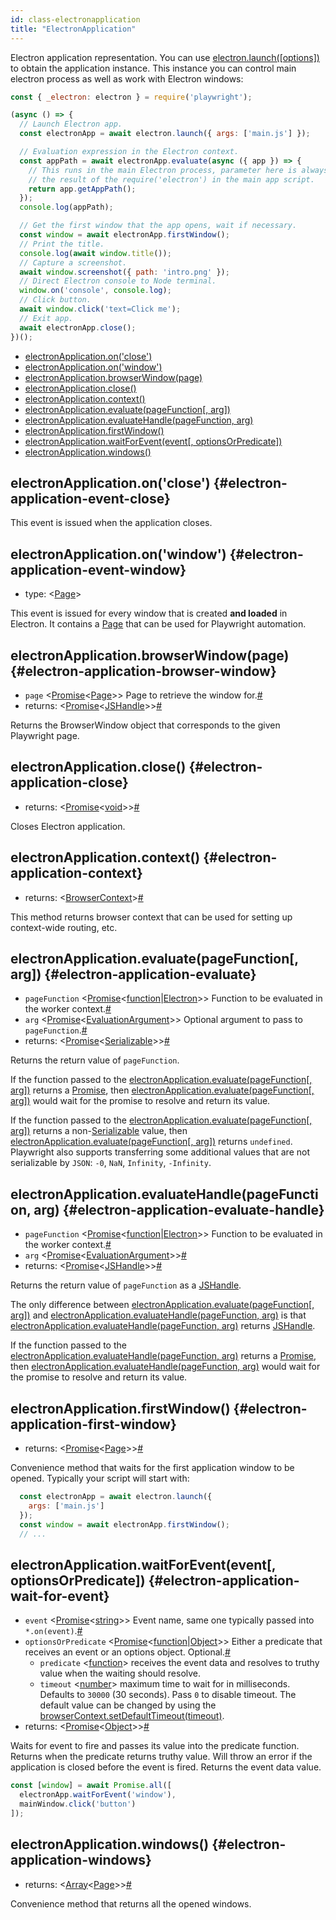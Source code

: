 ```yaml
---
id: class-electronapplication
title: "ElectronApplication"
---
```


Electron application representation. You can use [electron.launch([options])](./api/class-electron.mdx#electron-launch) to obtain the application instance. This instance you can control main electron process as well as work with Electron windows:

```js
const { _electron: electron } = require('playwright');

(async () => {
  // Launch Electron app.
  const electronApp = await electron.launch({ args: ['main.js'] });

  // Evaluation expression in the Electron context.
  const appPath = await electronApp.evaluate(async ({ app }) => {
    // This runs in the main Electron process, parameter here is always
    // the result of the require('electron') in the main app script.
    return app.getAppPath();
  });
  console.log(appPath);

  // Get the first window that the app opens, wait if necessary.
  const window = await electronApp.firstWindow();
  // Print the title.
  console.log(await window.title());
  // Capture a screenshot.
  await window.screenshot({ path: 'intro.png' });
  // Direct Electron console to Node terminal.
  window.on('console', console.log);
  // Click button.
  await window.click('text=Click me');
  // Exit app.
  await electronApp.close();
})();
```


- [electronApplication.on('close')](./api/class-electronapplication.mdx#electron-application-event-close)
- [electronApplication.on('window')](./api/class-electronapplication.mdx#electron-application-event-window)
- [electronApplication.browserWindow(page)](./api/class-electronapplication.mdx#electron-application-browser-window)
- [electronApplication.close()](./api/class-electronapplication.mdx#electron-application-close)
- [electronApplication.context()](./api/class-electronapplication.mdx#electron-application-context)
- [electronApplication.evaluate(pageFunction[, arg])](./api/class-electronapplication.mdx#electron-application-evaluate)
- [electronApplication.evaluateHandle(pageFunction, arg)](./api/class-electronapplication.mdx#electron-application-evaluate-handle)
- [electronApplication.firstWindow()](./api/class-electronapplication.mdx#electron-application-first-window)
- [electronApplication.waitForEvent(event[, optionsOrPredicate])](./api/class-electronapplication.mdx#electron-application-wait-for-event)
- [electronApplication.windows()](./api/class-electronapplication.mdx#electron-application-windows)

## electronApplication.on('close') {#electron-application-event-close}

This event is issued when the application closes.

## electronApplication.on('window') {#electron-application-event-window}
- type: &#60;[Page]&#62;

This event is issued for every window that is created **and loaded** in Electron. It contains a [Page] that can be used for Playwright automation.

## electronApplication.browserWindow(page) {#electron-application-browser-window}
- `page`<a aria-hidden="true" tabindex="-1" class="list-anchor-link" id="electron-application-browser-window-param-page"/> &#60;[Promise]<[Page]>&#62; Page to retrieve the window for.<a href="#electron-application-browser-window-param-page" class="list-anchor">#</a>
- returns:<a aria-hidden="true" tabindex="-1" class="list-anchor-link" id="electron-application-browser-window-return"/> &#60;[Promise]<[JSHandle]>&#62;<a href="#electron-application-browser-window-return" class="list-anchor">#</a>

Returns the BrowserWindow object that corresponds to the given Playwright page.

## electronApplication.close() {#electron-application-close}
- returns:<a aria-hidden="true" tabindex="-1" class="list-anchor-link" id="electron-application-close-return"/> &#60;[Promise]<[void]>&#62;<a href="#electron-application-close-return" class="list-anchor">#</a>

Closes Electron application.

## electronApplication.context() {#electron-application-context}
- returns:<a aria-hidden="true" tabindex="-1" class="list-anchor-link" id="electron-application-context-return"/> &#60;[BrowserContext]&#62;<a href="#electron-application-context-return" class="list-anchor">#</a>

This method returns browser context that can be used for setting up context-wide routing, etc.

## electronApplication.evaluate(pageFunction[, arg]) {#electron-application-evaluate}
- `pageFunction`<a aria-hidden="true" tabindex="-1" class="list-anchor-link" id="electron-application-evaluate-param-expression"/> &#60;[Promise]<[function]|[Electron]>&#62; Function to be evaluated in the worker context.<a href="#electron-application-evaluate-param-expression" class="list-anchor">#</a>
- `arg`<a aria-hidden="true" tabindex="-1" class="list-anchor-link" id="electron-application-evaluate-param-arg"/> &#60;[Promise]<[EvaluationArgument]>&#62; Optional argument to pass to `pageFunction`.<a href="#electron-application-evaluate-param-arg" class="list-anchor">#</a>
- returns:<a aria-hidden="true" tabindex="-1" class="list-anchor-link" id="electron-application-evaluate-return"/> &#60;[Promise]<[Serializable]>&#62;<a href="#electron-application-evaluate-return" class="list-anchor">#</a>

Returns the return value of `pageFunction`.

If the function passed to the [electronApplication.evaluate(pageFunction[, arg])](./api/class-electronapplication.mdx#electron-application-evaluate) returns a [Promise], then [electronApplication.evaluate(pageFunction[, arg])](./api/class-electronapplication.mdx#electron-application-evaluate) would wait for the promise to resolve and return its value.

If the function passed to the [electronApplication.evaluate(pageFunction[, arg])](./api/class-electronapplication.mdx#electron-application-evaluate) returns a non-[Serializable] value, then [electronApplication.evaluate(pageFunction[, arg])](./api/class-electronapplication.mdx#electron-application-evaluate) returns `undefined`. Playwright also supports transferring some additional values that are not serializable by `JSON`: `-0`, `NaN`, `Infinity`, `-Infinity`.

## electronApplication.evaluateHandle(pageFunction, arg) {#electron-application-evaluate-handle}
- `pageFunction`<a aria-hidden="true" tabindex="-1" class="list-anchor-link" id="electron-application-evaluate-handle-param-expression"/> &#60;[Promise]<[function]|[Electron]>&#62; Function to be evaluated in the worker context.<a href="#electron-application-evaluate-handle-param-expression" class="list-anchor">#</a>
- `arg`<a aria-hidden="true" tabindex="-1" class="list-anchor-link" id="electron-application-evaluate-handle-param-arg"/> &#60;[Promise]<[EvaluationArgument]>&#62;<a href="#electron-application-evaluate-handle-param-arg" class="list-anchor">#</a>
- returns:<a aria-hidden="true" tabindex="-1" class="list-anchor-link" id="electron-application-evaluate-handle-return"/> &#60;[Promise]<[JSHandle]>&#62;<a href="#electron-application-evaluate-handle-return" class="list-anchor">#</a>

Returns the return value of `pageFunction` as a [JSHandle].

The only difference between [electronApplication.evaluate(pageFunction[, arg])](./api/class-electronapplication.mdx#electron-application-evaluate) and [electronApplication.evaluateHandle(pageFunction, arg)](./api/class-electronapplication.mdx#electron-application-evaluate-handle) is that [electronApplication.evaluateHandle(pageFunction, arg)](./api/class-electronapplication.mdx#electron-application-evaluate-handle) returns [JSHandle].

If the function passed to the [electronApplication.evaluateHandle(pageFunction, arg)](./api/class-electronapplication.mdx#electron-application-evaluate-handle) returns a [Promise], then [electronApplication.evaluateHandle(pageFunction, arg)](./api/class-electronapplication.mdx#electron-application-evaluate-handle) would wait for the promise to resolve and return its value.

## electronApplication.firstWindow() {#electron-application-first-window}
- returns:<a aria-hidden="true" tabindex="-1" class="list-anchor-link" id="electron-application-first-window-return"/> &#60;[Promise]<[Page]>&#62;<a href="#electron-application-first-window-return" class="list-anchor">#</a>

Convenience method that waits for the first application window to be opened. Typically your script will start with:

```js
  const electronApp = await electron.launch({
    args: ['main.js']
  });
  const window = await electronApp.firstWindow();
  // ...
```

## electronApplication.waitForEvent(event[, optionsOrPredicate]) {#electron-application-wait-for-event}
- `event`<a aria-hidden="true" tabindex="-1" class="list-anchor-link" id="electron-application-wait-for-event-param-event"/> &#60;[Promise]<[string]>&#62; Event name, same one typically passed into `*.on(event)`.<a href="#electron-application-wait-for-event-param-event" class="list-anchor">#</a>
- `optionsOrPredicate`<a aria-hidden="true" tabindex="-1" class="list-anchor-link" id="electron-application-wait-for-event-param-options-or-predicate"/> &#60;[Promise]<[function]|[Object]>&#62; Either a predicate that receives an event or an options object. Optional.<a href="#electron-application-wait-for-event-param-options-or-predicate" class="list-anchor">#</a>
  - `predicate` &#60;[function]&#62; receives the event data and resolves to truthy value when the waiting should resolve.
  - `timeout` &#60;[number]&#62; maximum time to wait for in milliseconds. Defaults to `30000` (30 seconds). Pass `0` to disable timeout. The default value can be changed by using the [browserContext.setDefaultTimeout(timeout)](./api/class-browsercontext.mdx#browser-context-set-default-timeout).
- returns:<a aria-hidden="true" tabindex="-1" class="list-anchor-link" id="electron-application-wait-for-event-return"/> &#60;[Promise]<[Object]>&#62;<a href="#electron-application-wait-for-event-return" class="list-anchor">#</a>

Waits for event to fire and passes its value into the predicate function. Returns when the predicate returns truthy value. Will throw an error if the application is closed before the event is fired. Returns the event data value.

```js
const [window] = await Promise.all([
  electronApp.waitForEvent('window'),
  mainWindow.click('button')
]);
```

## electronApplication.windows() {#electron-application-windows}
- returns:<a aria-hidden="true" tabindex="-1" class="list-anchor-link" id="electron-application-windows-return"/> &#60;[Array]<[Page]>&#62;<a href="#electron-application-windows-return" class="list-anchor">#</a>

Convenience method that returns all the opened windows.

[Accessibility]: ./api/class-accessibility.mdx "Accessibility"
[Android]: ./api/class-android.mdx "Android"
[AndroidDevice]: ./api/class-androiddevice.mdx "AndroidDevice"
[AndroidInput]: ./api/class-androidinput.mdx "AndroidInput"
[AndroidSocket]: ./api/class-androidsocket.mdx "AndroidSocket"
[AndroidWebView]: ./api/class-androidwebview.mdx "AndroidWebView"
[Browser]: ./api/class-browser.mdx "Browser"
[BrowserContext]: ./api/class-browsercontext.mdx "BrowserContext"
[BrowserServer]: ./api/class-browserserver.mdx "BrowserServer"
[BrowserType]: ./api/class-browsertype.mdx "BrowserType"
[CDPSession]: ./api/class-cdpsession.mdx "CDPSession"
[ConsoleMessage]: ./api/class-consolemessage.mdx "ConsoleMessage"
[Coverage]: ./api/class-coverage.mdx "Coverage"
[Dialog]: ./api/class-dialog.mdx "Dialog"
[Download]: ./api/class-download.mdx "Download"
[Electron]: ./api/class-electron.mdx "Electron"
[ElectronApplication]: ./api/class-electronapplication.mdx "ElectronApplication"
[ElementHandle]: ./api/class-elementhandle.mdx "ElementHandle"
[FileChooser]: ./api/class-filechooser.mdx "FileChooser"
[Frame]: ./api/class-frame.mdx "Frame"
[JSHandle]: ./api/class-jshandle.mdx "JSHandle"
[Keyboard]: ./api/class-keyboard.mdx "Keyboard"
[Logger]: ./api/class-logger.mdx "Logger"
[Mouse]: ./api/class-mouse.mdx "Mouse"
[Page]: ./api/class-page.mdx "Page"
[Playwright]: ./api/class-playwright.mdx "Playwright"
[Request]: ./api/class-request.mdx "Request"
[Response]: ./api/class-response.mdx "Response"
[Route]: ./api/class-route.mdx "Route"
[Selectors]: ./api/class-selectors.mdx "Selectors"
[TimeoutError]: ./api/class-timeouterror.mdx "TimeoutError"
[Touchscreen]: ./api/class-touchscreen.mdx "Touchscreen"
[Tracing]: ./api/class-tracing.mdx "Tracing"
[Video]: ./api/class-video.mdx "Video"
[WebSocket]: ./api/class-websocket.mdx "WebSocket"
[Worker]: ./api/class-worker.mdx "Worker"
[Element]: https://developer.mozilla.org/en-US/docs/Web/API/element "Element"
[EvaluationArgument]: ./core-concepts.mdx#evaluation-argument "EvaluationArgument"
[Promise]: https://developer.mozilla.org/en-US/docs/Web/JavaScript/Reference/Global_Objects/Promise "Promise"
[iterator]: https://developer.mozilla.org/en-US/docs/Web/JavaScript/Reference/Iteration_protocols "Iterator"
[origin]: https://developer.mozilla.org/en-US/docs/Glossary/Origin "Origin"
[selector]: https://developer.mozilla.org/en-US/docs/Web/CSS/CSS_Selectors "selector"
[Serializable]: https://developer.mozilla.org/en-US/docs/Web/JavaScript/Reference/Global_Objects/JSON/stringify#Description "Serializable"
[UIEvent.detail]: https://developer.mozilla.org/en-US/docs/Web/API/UIEvent/detail "UIEvent.detail"
[UnixTime]: https://en.wikipedia.org/wiki/Unix_time "Unix Time"
[xpath]: https://developer.mozilla.org/en-US/docs/Web/XPath "xpath"

[Array]: https://developer.mozilla.org/en-US/docs/Web/JavaScript/Reference/Global_Objects/Array "Array"
[boolean]: https://developer.mozilla.org/en-US/docs/Web/JavaScript/Data_structures#Boolean_type "Boolean"
[Buffer]: https://nodejs.org/api/buffer.html#buffer_class_buffer "Buffer"
[ChildProcess]: https://nodejs.org/api/child_process.html "ChildProcess"
[Error]: https://nodejs.org/api/errors.html#errors_class_error "Error"
[EventEmitter]: https://nodejs.org/api/events.html#events_class_eventemitter "EventEmitter"
[function]: https://developer.mozilla.org/en-US/docs/Web/JavaScript/Reference/Global_Objects/Function "Function"
[Map]: https://developer.mozilla.org/en-US/docs/Web/JavaScript/Reference/Global_Objects/Map "Map"
[null]: https://developer.mozilla.org/en-US/docs/Web/JavaScript/Reference/Global_Objects/null "null"
[number]: https://developer.mozilla.org/en-US/docs/Web/JavaScript/Data_structures#Number_type "Number"
[Object]: https://developer.mozilla.org/en-US/docs/Web/JavaScript/Reference/Global_Objects/Object "Object"
[Promise]: https://developer.mozilla.org/en-US/docs/Web/JavaScript/Reference/Global_Objects/Promise "Promise"
[Readable]: https://nodejs.org/api/stream.html#stream_class_stream_readable "Readable"
[RegExp]: https://developer.mozilla.org/en-US/docs/Web/JavaScript/Reference/Global_Objects/RegExp "RegExp"
[string]: https://developer.mozilla.org/en-US/docs/Web/JavaScript/Data_structures#String_type "string"
[void]: https://developer.mozilla.org/en-US/docs/Web/JavaScript/Reference/Global_Objects/undefined "void"
[URL]: https://nodejs.org/api/url.html "URL"

[all available image tags]: https://mcr.microsoft.com/v2/playwright/tags/list "all available image tags"
[Docker Hub]: https://hub.docker.com/_/microsoft-playwright "Docker Hub"
[Dockerfile.focal]: https://github.com/microsoft/playwright/blob/master/utils/docker/Dockerfile.focal "Dockerfile.focal"
